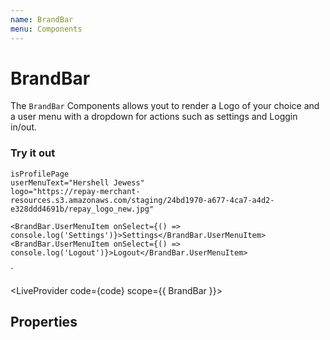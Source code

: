 ```yaml
---
name: BrandBar
menu: Components
---
```



# BrandBar

The `BrandBar` Components allows yout to render a Logo of your choice and a user menu with a dropdown for actions such as settings and Loggin in/out.

### Try it out

    isProfilePage
    userMenuText="Hershell Jewess"
    logo="https://repay-merchant-resources.s3.amazonaws.com/staging/24bd1970-a677-4ca7-a4d2-e328ddd4691b/repay_logo_new.jpg"
  >
    <BrandBar.UserMenuItem onSelect={() => console.log('Settings')}>Settings</BrandBar.UserMenuItem>
    <BrandBar.UserMenuItem onSelect={() => console.log('Logout')}>Logout</BrandBar.UserMenuItem>
  </BrandBar>`

<LiveProvider code={code} scope={{ BrandBar }}>
  <LiveEditor style={livePreviewStyle} />
  <LiveError />
  <LivePreview />
</LiveProvider>

## Properties

<PropsTable of={BrandBar} />
